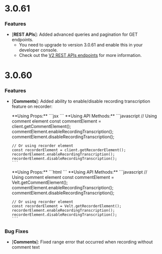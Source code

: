 # 3.0.61

### Features

- [**REST APIs**]: Added advanced queries and pagination for GET endpoints.
  - You need to upgrade to version 3.0.61 and enable this in your developer console.
  - Check out the [V2 REST APIs endpoints](/api-reference/rest-apis/comments-feature/comment-annotations/get-comment-annotations-v2) for more information.

# 3.0.60

### Features

- [**Comments**]: Added ability to enable/disable recording transcription feature on recorder:
  
  <Tabs>
    <Tab title="React / Next.js">
      **Using Props:**
      ```jsx
      <VeltComments recordingTranscription={false} />
      ```
      **Using API Methods:**
      ```javascript
      // Using comment element
      const commentElement = client.getCommentElement();
      commentElement.enableRecordingTranscription();
      commentElement.disableRecordingTranscription();

      // Or using recorder element 
      const recorderElement = client.getRecorderElement();
      recorderElement.enableRecordingTranscription();
      recorderElement.disableRecordingTranscription();
      ```
    </Tab>
    <Tab title="Other Frameworks">
      **Using Props:**
      ```html
      <velt-comments recording-transcription="false"></velt-comments>
      ```
      **Using API Methods:**
      ```javascript
      // Using comment element
      const commentElement = Velt.getCommentElement();
      commentElement.enableRecordingTranscription();
      commentElement.disableRecordingTranscription();

      // Or using recorder element 
      const recorderElement = Velt.getRecorderElement();
      recorderElement.enableRecordingTranscription();
      recorderElement.disableRecordingTranscription();
      ```
    </Tab>
  </Tabs>


### Bug Fixes

- [**Comments**]: Fixed range error that occurred when recording without comment text
